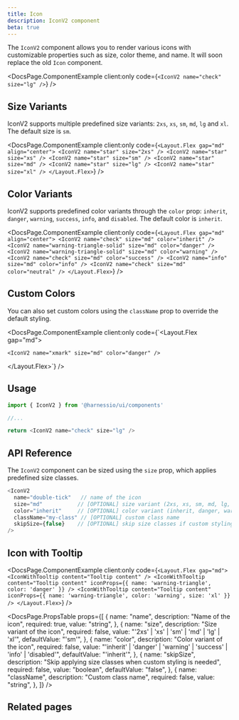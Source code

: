 ```yaml
---
title: Icon
description: IconV2 component
beta: true
---
```


The `IconV2` component allows you to render various icons with customizable properties such as size, color theme, and name. It will soon replace the old `Icon` component.


<DocsPage.ComponentExample
  client:only
  code={`<IconV2 name="check" size="lg" />`}
/>

## Size Variants

IconV2 supports multiple predefined size variants: `2xs`, `xs`, `sm`, `md`, `lg` and `xl`. The default size is `sm`.

<DocsPage.ComponentExample
  client:only
  code={`<Layout.Flex gap="md" align="center">
    <IconV2 name="star" size="2xs" />
    <IconV2 name="star" size="xs" />
    <IconV2 name="star" size="sm" />
    <IconV2 name="star" size="md" />
    <IconV2 name="star" size="lg" />
    <IconV2 name="star" size="xl" />
  </Layout.Flex>`}
/>

## Color Variants

IconV2 supports predefined color variants through the `color` prop: `inherit`, `danger`, `warning`, `success`, `info`, and `disabled`. The default color is `inherit`.

<DocsPage.ComponentExample
  client:only
  code={`<Layout.Flex gap="md" align="center">
    <IconV2 name="check" size="md" color="inherit" />
    <IconV2 name="warning-triangle-solid" size="md" color="danger" />
    <IconV2 name="warning-triangle-solid" size="md" color="warning" />
    <IconV2 name="check" size="md" color="success" />
    <IconV2 name="info" size="md" color="info" />
    <IconV2 name="check" size="md" color="neutral" />
  </Layout.Flex>`}
/>

## Custom Colors

You can also set custom colors using the `className` prop to override the default styling.

<DocsPage.ComponentExample
  client:only
  code={`<Layout.Flex gap="md">
    <div className="text-cn-success">
      <IconV2 name="check" size="md" />
    </div>
    
    <IconV2 name="xmark" size="md" color="danger" />
  </Layout.Flex>`}
/>

## Usage

```typescript jsx
import { IconV2 } from '@harnessio/ui/components'

//...

return <IconV2 name="check" size="lg" />
```

## API Reference

The `IconV2` component can be sized using the `size` prop, which applies predefined size classes.

```typescript jsx
<IconV2
  name="double-tick"   // name of the icon
  size="md"           // [OPTIONAL] size variant (2xs, xs, sm, md, lg, xl)
  color="inherit"     // [OPTIONAL] color variant (inherit, danger, warning, success, info, disabled)
  className="my-class" // [OPTIONAL] custom class name
  skipSize={false}    // [OPTIONAL] skip size classes if custom styling is applied
/>
```

## Icon with Tooltip

<DocsPage.ComponentExample
  client:only
  code={`
  <Layout.Flex gap="md">
    <IconWithTooltip content="Tooltip content" />
    <IconWithTooltip content="Tooltip content" iconProps={{ name: 'warning-triangle', color: 'danger' }} />
    <IconWithTooltip content="Tooltip content" iconProps={{ name: 'warning-triangle', color: 'warning', size: 'xl' }} />
  </Layout.Flex>
  `}
/>

<DocsPage.PropsTable
  props={[
    {
      name: "name",
      description: "Name of the icon",
      required: true,
      value: "string",
    },
    {
      name: "size",
      description: "Size variant of the icon",
      required: false,
      value: "'2xs' | 'xs' | 'sm' | 'md' | 'lg' | 'xl'",
      defaultValue: "'sm'",
    },
    {
      name: "color",
      description: "Color variant of the icon",
      required: false,
      value:
        "'inherit' | 'danger' | 'warning' | 'success' | 'info' | 'disabled'",
      defaultValue: "'inherit'",
    },
    {
      name: "skipSize",
      description: "Skip applying size classes when custom styling is needed",
      required: false,
      value: "boolean",
      defaultValue: "false",
    },
    {
      name: "className",
      description: "Custom class name",
      required: false,
      value: "string",
    },
  ]}
/>

## Related pages

<CardGrid>
  <LinkCard
    title="All Icons"
    description="Explore the comprehensive icon library"
    href="/foundations/icons"
  />
  <LinkCard
    title="Logos"
    description="Logo component reference"
    href="/components/logo"
  />
</CardGrid>
